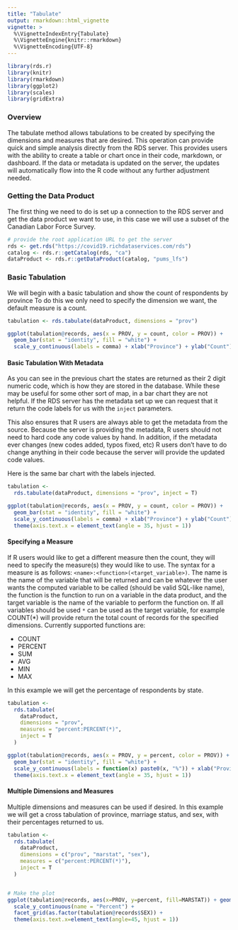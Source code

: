```yaml
---
title: "Tabulate"
output: rmarkdown::html_vignette
vignette: >
  %\VignetteIndexEntry{Tabulate}
  %\VignetteEngine{knitr::rmarkdown}
  %\VignetteEncoding{UTF-8}
---
```


<style>
  table {
     width: 100%;
  }
</style>

```r
library(rds.r)
library(knitr)
library(rmarkdown)
library(ggplot2)
library(scales)
library(gridExtra)
```
### Overview 

The tabulate method allows tabulations to be created by specifying the dimensions and measures that are desired. This operation can provide quick and simple analysis directly from the RDS server. This provides users with the ability to create a table or chart once in their code, markdown, or dashboard. If the data or metadata is updated on the server, the updates will automatically flow into the R code without any further adjustment needed. 

### Getting the Data Product

The first thing we need to do is set up a connection to the RDS server and get the data product we want to use, in this case we will use a subset of the Canadian Labor Force Survey.

```r
# provide the root application URL to get the server
rds <- get.rds("https://covid19.richdataservices.com/rds")
catalog <- rds.r::getCatalog(rds, "ca")
dataProduct <- rds.r::getDataProduct(catalog, "pums_lfs")
```

### Basic Tabulation 

We will begin with a basic tabulation and show the count of respondents by province To do this we only need to specify the dimension we want, the default measure is a count.

```r
tabulation <- rds.tabulate(dataProduct, dimensions = "prov")

ggplot(tabulation@records, aes(x = PROV, y = count, color = PROV)) +
  geom_bar(stat = "identity", fill = "white") + 
  scale_y_continuous(labels = comma) + xlab("Province") + ylab("Count")
```

#### Basic Tabulation With Metadata

As you can see in the previous chart the states are returned as their 2 digit numeric code, which is how they are stored in the database. While these may be useful for some other sort of map, in a bar chart they are not helpful. If the RDS server has the metadata set up we can request that it return the code labels for us with the `inject` parameters. 

This also ensures that R users are always able to get the metadata from the source. Because the server is providing the metadata, R users should not need to hard code any code values by hand. In addition, if the metadata ever changes (new codes added, typos fixed, etc) R users don't have to do change anything in their code because the server will provide the updated code values. 

Here is the same bar chart with the labels injected. 

```r
tabulation <-
  rds.tabulate(dataProduct, dimensions = "prov", inject = T)

ggplot(tabulation@records, aes(x = PROV, y = count, color = PROV)) +
  geom_bar(stat = "identity", fill = "white") + 
  scale_y_continuous(labels = comma) + xlab("Province") + ylab("Count") +
  theme(axis.text.x = element_text(angle = 35, hjust = 1))
```

#### Specifying a Measure

If R users would like to get a different measure then the count, they will need to specify the measure(s) they would like to use. The syntax for a measure is as follows: `<name>:<function>(<target_variable>)`. The name is the name of the variable that will be returned and can be whatever the user wants the computed variable to be called (should be valid SQL-like name), the function is the function to run on a variable in the data product, and the target variable is the name of the variable to perform the function on. If all variables should be used `*` can be used as the target variable, for example COUNT(*) will provide return the total count of records for the specified dimensions. Currently supported functions are:
 
- COUNT
- PERCENT
- SUM
- AVG
- MIN
- MAX

In this example we will get the percentage of respondents by state.

```r
tabulation <-
  rds.tabulate(
    dataProduct,
    dimensions = "prov",
    measures = "percent:PERCENT(*)",
    inject = T
  )

ggplot(tabulation@records, aes(x = PROV, y = percent, color = PROV)) +
  geom_bar(stat = "identity", fill = "white") + 
  scale_y_continuous(labels = function(x) paste0(x, "%")) + xlab("Province") + ylab("Percent of Respondents") +
  theme(axis.text.x = element_text(angle = 35, hjust = 1))
```

#### Multiple Dimensions and Measures

Multiple dimensions and measures can be used if desired. In this example we will get a cross tabulation of province, marriage status, and sex, with their percentages returned to us. 

```r
tabulation <-
  rds.tabulate(
    dataProduct,
    dimensions = c("prov", "marstat", "sex"),
    measures = c("percent:PERCENT(*)"),
    inject = T
  )


# Make the plot
ggplot(tabulation@records, aes(x=PROV, y=percent, fill=MARSTAT)) + geom_bar(stat="identity") +
  scale_y_continuous(name = "Percent") + 
  facet_grid(as.factor(tabulation@records$SEX)) +
  theme(axis.text.x=element_text(angle=45, hjust = 1))

```

